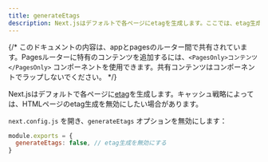 ```yaml
---
title: generateEtags
description: Next.jsはデフォルトで各ページにetagを生成します。ここでは、etag生成を無効にする方法について学びます。
---
```


{/* このドキュメントの内容は、appとpagesのルーター間で共有されています。Pagesルーターに特有のコンテンツを追加するには、`<PagesOnly>コンテンツ</PagesOnly>` コンポーネントを使用できます。共有コンテンツはコンポーネントでラップしないでください。 */}

Next.jsはデフォルトで各ページに[etag](https://en.wikipedia.org/wiki/HTTP_ETag)を生成します。キャッシュ戦略によっては、HTMLページのetag生成を無効にしたい場合があります。

`next.config.js` を開き、`generateEtags` オプションを無効にします：

```js filename="next.config.js"
module.exports = {
  generateEtags: false, // etag生成を無効にする
}
```
